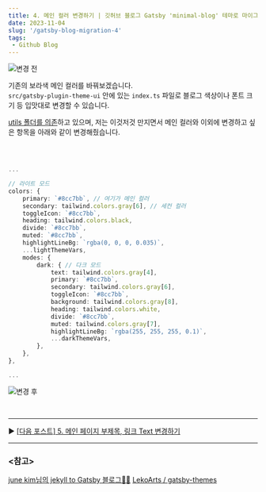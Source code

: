 ```yaml
---
title: 4. 메인 컬러 변경하기 | 깃허브 블로그 Gatsby 'minimal-blog' 테마로 마이그레이션 하기
date: 2023-11-04
slug: '/gatsby-blog-migration-4'
tags:
 - Github Blog
---
```


![변경 전](./mainColor_bf.png)

기존의 보라색 메인 컬러를 바꿔보겠습니다.  
`src/gatsby-plugin-theme-ui` 안에 있는 `index.ts` 파일로 블로그 색상이나 폰트 크기 등 입맛대로 변경할 수 있습니다.

<u>utils 폴더를 의존</u>하고 있으며, 저는 이것저것 만지면서 메인 컬러와 이외에 변경하고 싶은 항목을 아래와 같이
변경해줬습니다.

<br />

```ts title="src/gatsby-plugin-theme-ui/index.ts" highlight=5

...

// 라이트 모드
colors: {
	primary: `#8cc7bb`, // 여기가 메인 컬러
	secondary: tailwind.colors.gray[6], // 세컨 컬러
	toggleIcon: `#8cc7bb`,
	heading: tailwind.colors.black,
	divide: `#8cc7bb`,
	muted: `#8cc7bb`,
	highlightLineBg: `rgba(0, 0, 0, 0.035)`,
	...lightThemeVars,
	modes: {
		dark: { // 다크 모드
			text: tailwind.colors.gray[4],
			primary: `#8cc7bb`,
			secondary: tailwind.colors.gray[6],
			toggleIcon: `#8cc7bb`,
			background: tailwind.colors.gray[8],
			heading: tailwind.colors.white,
			divide: `#8cc7bb`,
			muted: tailwind.colors.gray[7],
			highlightLineBg: `rgba(255, 255, 255, 0.1)`,
			...darkThemeVars,
		},
	},
},

...

```

![변경 후](./mainColor_at.png)

<br />

---

▶️ [[다음 포스트] 5. 메인 페이지 부제목, 링크 Text 변경하기](/gatsby-blog-migration-5)

---

### \<참고>

[june kim님의 jekyll to Gatsby 블로그👩‍🔧](https://juneyr.dev/jekyll-to-gatsby-%EB%B8%94%EB%A1%9C%EA%B7%B8-%F0%9F%91%A9%E2%80%8D%F0%9F%94%A7)
[LekoArts / gatsby-themes](https://github.com/LekoArts/gatsby-themes/tree/main/themes/gatsby-theme-minimal-blog)
